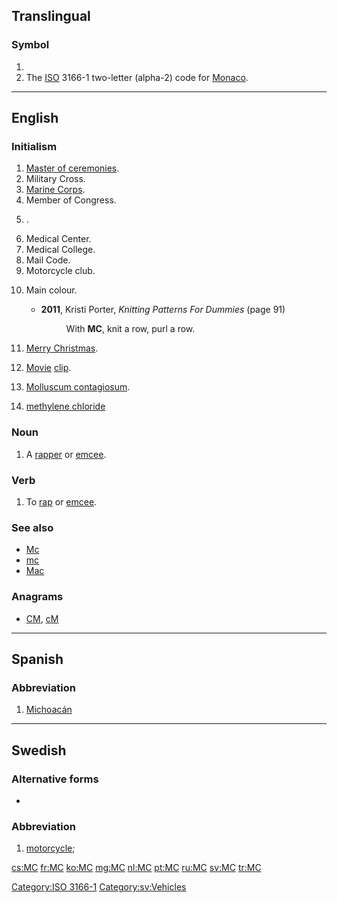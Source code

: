 {{also|mc|Mc|mC|Mc-|.mc}}
==Translingual==

===Symbol===
{{head|mul|symbol}}

# {{SI-unit-abb|mega|coulomb|[[electric charge]]}}
# The [[ISO]] 3166-1 two-letter (alpha-2) code for [[Monaco]].

[[Category:ISO 3166-1]]

----

==English==

===Initialism===
{{rfc-header|Initialism}}
{{head|en|initialism}}

# [[master of ceremonies|Master of ceremonies]].
# Military Cross.
# [[Marine Corps]].
# Member of Congress.
# {{w|MasterCard}}.
# Medical Center.
# Medical College.
# Mail Code.
# Motorcycle club.
# {{context|knitting|lang=en}} Main colour.
#* '''2011''', Kristi Porter, ''Knitting Patterns For Dummies'' (page 91)
#*: With '''MC''', knit a row, purl a row.
# {{context|texting|lang=en}} [[Merry Christmas]].
# {{context|computing|lang=en}} [[movie|Movie]] [[clip]].
# {{context|medicine|pathology|lang=en}} [[molluscum contagiosum|Molluscum contagiosum]].
# [[methylene chloride]] {{gloss|dichloromethane}}

===Noun===
{{en-noun|MCs|MC's}}

# {{context|music|lang=en}} A [[rapper]] or [[emcee]].

===Verb===
{{en-verb}}

# {{context|music|lang=en}} To [[rap]] or [[emcee]].

===See also===
* [[Mc]]
* [[mc]]
* [[Mac]]

===Anagrams===
* [[CM#English|CM]], [[cM#English|cM]]

----

==Spanish==

===Abbreviation===
{{rfc-header|Abbreviation}}
{{head|es|abbreviation}}

# [[Michoacán]] {{gloss|Mexican state}}

----

==Swedish==

===Alternative forms===
* {{l|sv|mc}}

===Abbreviation===
{{rfc-header|Abbreviation}}
{{head|sv|abbreviation|g=c}}

# [[motorcycle]]; {{abbreviation of|motorcykel|lang=sv}}

[[Category:sv:Vehicles]]

[[cs:MC]]
[[fr:MC]]
[[ko:MC]]
[[mg:MC]]
[[nl:MC]]
[[pt:MC]]
[[ru:MC]]
[[sv:MC]]
[[tr:MC]]